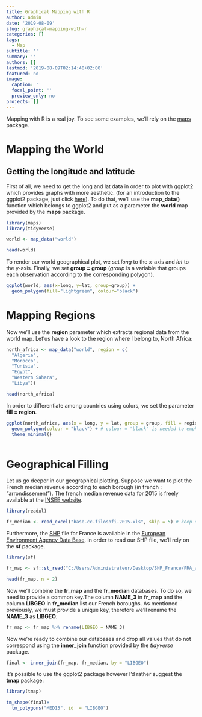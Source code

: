 ```yaml
---
title: Graphical Mapping with R
author: admin
date: '2019-08-09'
slug: graphical-mapping-with-r
categories: []
tags:
  - Map
subtitle: ''
summary: ''
authors: []
lastmod: '2019-08-09T02:14:40+02:00'
featured: no
image:
  caption: ''
  focal_point: ''
  preview_only: no
projects: []
---
```



Mapping with R is a real joy. To see some examples, we'll rely on the [maps](https://cran.r-project.org/web/packages/maps/maps.pdf) package. 

# Mapping the World 

## Getting the longitude and latitude

First of all, we need to get the long and lat data in order to plot with ggplot2 which provides graphs with more aesthetic. (for an introduction to the ggplot2 package, just click [here](https://ihaddadenfodil.com/post/an-introduction-to-the-ggplot2-package/)). To do that, we'll use the **map_data()** function which belongs to ggplot2 and put as a parameter the **world** map provided by the **maps** package. 


```r

library(maps)
library(tidyverse)

```

```r

world <- map_data("world")

head(world)
```


To render our world geographical plot, we set *long* to the x-axis and *lat* to the y-axis. Finally, we set **group = group** (*group* is a variable that groups each observation according to the corresponding polygon).


```r

ggplot(world, aes(x=long, y=lat, group=group)) +
  geom_polygon(fill="lightgreen", colour="black")


```



# Mapping Regions 

Now we'll use the **region** parameter which extracts regional data from the world map. Let'us have a look to the region where I belong to, North Africa:

```r

north_africa <- map_data("world", region = c(
  "Algeria",
  "Morocco",
  "Tunisia",
  "Egypt",
  "Western Sahara",
  "Libya"))

head(north_africa)
```


In order to differentiate among countries using colors, we set the parameter **fill = region**.

```r
ggplot(north_africa, aes(x = long, y = lat, group = group, fill = region)) + 
  geom_polygon(colour = "black") + # colour = "black" is needed to emphasize borders
  theme_minimal()
  
```

# Geographical Filling

Let us go deeper in our geographical plotting. Suppose we want to plot the French median revenue according to each borough (in french : "arrondissement"). The french median revenue data for 2015 is freely available at the [INSEE website](https://www.insee.fr/fr/statistiques/3560121).


```r
library(readxl)

fr_median <- read_excel("base-cc-filosofi-2015.xls", skip = 5) # keep only the ARR tab in the Excel File. 

```

Furthermore, the [SHP](https://whatis.techtarget.com/fileformat/SHP-Shapefile-spatial-data-format-used-by-many-GIS-programs) file for France is available in the [European Environment Agency Data Base](https://www.eea.europa.eu/data-and-maps/data/eea-reference-grids-2/gis-files/france-shapefile). In order to read our SHP file, we'll rely on the **sf** package.

```r

library(sf)

fr_map <- sf::st_read("C:/Users/Administrateur/Desktop/SHP_France/FRA_adm3.shp", stringsAsFactors = FALSE)

head(fr_map, n = 2)

```


Now we'll combine the **fr_map** and the **fr_median** databases. To do so, we need to provide a common key.The column **NAME_3** in **fr_map** and the column **LIBGEO** in **fr_median** list our French boroughs. As mentioned previously, we must provide a unique key, therefore we'll rename the **NAME_3** as **LIBGEO**: 




```r

fr_map <- fr_map %>% rename(LIBGEO = NAME_3)


```

Now we're ready to combine our databases and drop all values that do not correspond using the **inner_join** function provided by the *tidyverse* package. 
```r

final <- inner_join(fr_map, fr_median, by = "LIBGEO")

```

It's possible to use the ggplot2 package however I'd rather suggest the **tmap** package:


```r

library(tmap)

tm_shape(final)+
  tm_polygons("MED15", id  = "LIBGEO")

```














